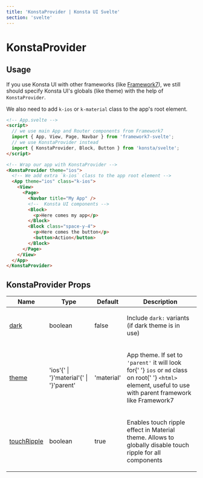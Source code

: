 ```yaml
---
title: 'KonstaProvider | Konsta UI Svelte'
section: 'svelte'
---
```


# KonstaProvider

## Usage

If you use Konsta UI with other frameworks (like [Framework7](https://framework7.io)), we still should specify Konsta UI's globals (like theme) with the help of `KonstaProvider`.

We also need to add `k-ios` or `k-material` class to the app's root element.

```html
<!-- App.svelte -->
<script>
  // we use main App and Router components from Framework7
  import { App, View, Page, Navbar } from 'framework7-svelte';
  // we use KonstaProvider instead
  import { KonstaProvider, Block, Button } from 'konsta/svelte';
</script>

<!-- Wrap our app with KonstaProvider -->
<KonstaProvider theme="ios">
  <!-- We add extra `k-ios` class to the app root element -->
  <App theme="ios" class="k-ios">
    <View>
      <Page>
        <Navbar title="My App" />
        <!--  Konsta UI components -->
        <Block>
          <p>Here comes my app</p>
        </Block>
        <Block class="space-y-4">
          <p>Here comes the button</p>
          <button>Action</button>
        </Block>
      </Page>
    </View>
  </App>
</KonstaProvider>
```

## KonstaProvider Props

<table class="props-table">
  <thead>
    <tr>
      <th>Name</th>
      <th>Type</th>
      <th>Default</th>
      <th>Description</th>
    </tr>
  </thead>
  <tbody>
    <tr>
      <td>
        <a href="#prop-dark" id="prop-dark">
          <span>dark</span>
        </a>
      </td>
      <td>
        <span>boolean</span>
      </td>
      <td>
        <span>false</span>
      </td>
      <td>
        <p>
          Include <code>dark:</code> variants (if dark theme is in use)
        </p>
      </td>
    </tr>
    <tr>
      <td>
        <a href="#prop-theme" id="prop-theme">
          <span>theme</span>
        </a>
      </td>
      <td>
        <span>
          'ios'{' | '}'material'{' | '}'parent'
        </span>
      </td>
      <td>
        <span>'material'</span>
      </td>
      <td>
        <p>
          App theme. If set to <code>'parent'</code> it will look for{' '}
          <code>ios</code> or <code>md</code> class on root{' '}
          <code>&#x3C;html></code> element, useful to use with parent framework
          like Framework7
        </p>
      </td>
    </tr>
    <tr>
      <td>
        <a href="#prop-touchRipple" id="prop-touchRipple">
          <span>touchRipple</span>
        </a>
      </td>
      <td>
        <span>boolean</span>
      </td>
      <td>
        <span>true</span>
      </td>
      <td>
        <p>
          Enables touch ripple effect in Material theme. Allows to globally
          disable touch ripple for all components
        </p>
      </td>
    </tr>
  </tbody>
</table>
